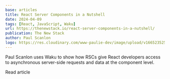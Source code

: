 ```yaml
---
base: articles
title: React Server Components in a Nutshell
date: 2024-04-09
tags: [React, JavaScript, Waku]
url: https://thenewstack.io/react-server-components-in-a-nutshell/
publication: The New Stack
author: Paul Scanlon
logo: https://res.cloudinary.com/www-paulie-dev/image/upload/v1665235257/paulie.dev/Logos/tns-logo_miu6qk.png
---
```


Paul Scanlon uses Waku to show how RSCs give React developers access to asynchronous server-side requests and data at the component level.

<CtaExternal href='https://thenewstack.io/react-server-components-in-a-nutshell/'>Read article</CtaExternal>
